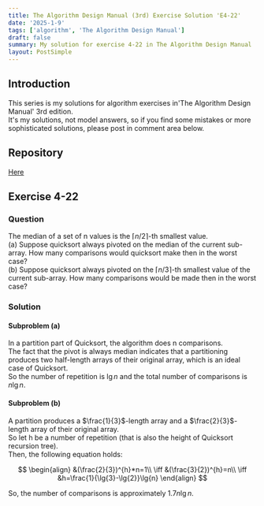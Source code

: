 ```yaml
---
title: The Algorithm Design Manual (3rd) Exercise Solution 'E4-22'
date: '2025-1-9'
tags: ['algorithm', 'The Algorithm Design Manual']
draft: false
summary: My solution for exercise 4-22 in The Algorithm Design Manual
layout: PostSimple
---
```


<TOCInline toc={props.toc} toHeading={5} asDisclosure={true} />

## Introduction

This series is my solutions for algorithm exercises in'The Algorithm Design Manual' 3rd edition.  
It's my solutions, not model answers, so if you find some mistakes or more sophisticated solutions, please post in comment area below.

## Repository

[Here](https://github.com/dede-20191130/tadm-solutions)

## Exercise 4-22

### Question

The median of a set of n values is the $\lceil n/2 \rceil$-th smallest value.  
(a) Suppose quicksort always pivoted on the median of the current sub-array.
How many comparisons would quicksort make then in the worst case?  
(b) Suppose quicksort always pivoted on the $\lceil n/3 \rceil$-th smallest value of the
current sub-array. How many comparisons would be made then in the
worst case?

### Solution

#### Subproblem (a)

In a partition part of Quicksort, the algorithm does n comparisons.  
The fact that the pivot is always median indicates that a partitioning produces two half-length arrays of their original array, which is an ideal case of Quicksort.  
So the number of repetition is $\lg{n}$ and the total number of comparisons is $n\lg{n}$.

#### Subproblem (b)

A partition produces a $\frac{1}{3}$-length array and a $\frac{2}{3}$-length array of their original array.  
So let h be a number of repetition (that is also the height of Quicksort recursion tree).  
Then, the following equation holds:

$$
\begin{align}
&(\frac{2}{3})^{h}*n=1\\
\iff &(\frac{3}{2})^{h}=n\\
\iff &h=\frac{1}{\lg{3}-\lg{2}}\lg{n}
\end{align}
$$

So, the number of comparisons is approximately $1.7n\lg{n}$.
